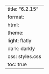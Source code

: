---
title: "6.2.15"
format:
    html:
        theme:
            light: flatly
            dark: darkly
        css: styles.css
        toc: true
---